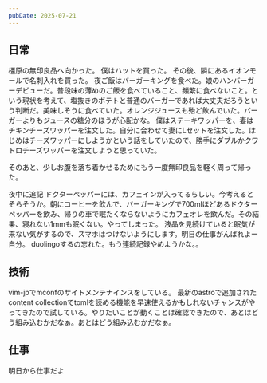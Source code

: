 ```yaml
---
pubDate: 2025-07-21
---
```



## 日常

橿原の無印良品へ向かった。
僕はハットを買った。
その後、隣にあるイオンモールで名刺入れを買った。
夜ご飯はバーガーキングを食べた。娘のハンバーガーデビューだ。普段味の薄めのご飯を食べていること、頻繁に食べないこと。という現状を考えて、塩抜きのポテトと普通のバーガーであれば大丈夫だろうという判断だ。美味しそうに食べていた。オレンジジュースも殆ど飲んでいた。バーガーよりもジュースの糖分のほうが心配かな。
僕はステーキワッパーを、妻はチキンチーズワッパーを注文した。自分に合わせて妻にLセットを注文した。はじめはチーズワッパーにしようかという話をしていたので、勝手にダブルかクワトロチーズワッパーを注文しようと思っていた。

そのあと、少しお腹を落ち着かせるためにもう一度無印良品を軽く周って帰った。

夜中に追記
ドクターペッパーには、カフェインが入ってるらしい。今考えるとそらそうか。朝にコーヒーを飲んで、バーガーキングで700mlほどあるドクターペッパーを飲み、帰りの車で眠たくならないようにカフェオレを飲んだ。その結果、寝れない1mmも眠くない。やってしまった。
液晶を見続けていると眠気が来ない気がするので、スマホはつけないようにします。明日の仕事がんばれよー自分。
duolingoするの忘れた。もう連続記録やめようかな。。

## 技術

vim-jpでmconfのサイトメンテナインスをしている。
最新のastroで追加されたcontent collectionでtomlを読める機能を早速使えるかもしれないチャンスがやってきたので試している。やりたいことが動くことは確認できたので、あとはどう組み込むかだなぁ。あとはどう組み込むかだなぁ。

## 仕事

明日から仕事だよ

